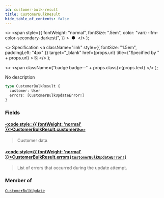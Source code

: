 ```yaml
---
id: customer-bulk-result
title: CustomerBulkResult
hide_table_of_contents: false
---
```


  <>
    <span
      style={{
        fontWeight: "normal",
        fontSize: ".5em",
        color: "var(--ifm-color-secondary-darkest)",
      }}
    >
      &nbsp;●&nbsp;
    </span>
  </>
);

  <>
    Specification
    <a
      className="link"
      style={{ fontSize: "1.5em", paddingLeft: "4px" }}
      target="\_blank"
      href={props.url}
      title={"Specified by " + props.url}
    >
      ⎘
    </a>
  </>
);

  <>
    <span className={"badge badge--" + props.class}>{props.text}</span>
  </>
);

No description

```graphql
type CustomerBulkResult {
  customer: User
  errors: [CustomerBulkUpdateError!]
}
```

### Fields

#### [<code style={{ fontWeight: 'normal' }}>CustomerBulkResult.<b>customer</b></code>](#)<Bullet />[`User`](../../../storefront/users/objects/user) <Badge class="secondary" text="object"/>

> Customer data.

#### [<code style={{ fontWeight: 'normal' }}>CustomerBulkResult.<b>errors</b></code>](#)<Bullet />[`[CustomerBulkUpdateError!]`](../../../storefront/miscellaneous/objects/customer-bulk-update-error) <Badge class="secondary" text="list"/> <Badge class="secondary" text="object"/>

> List of errors that occurred during the update attempt.

### Member of

[`CustomerBulkUpdate`](../../../storefront/users/objects/customer-bulk-update) <Badge class="secondary" text="object"/>
